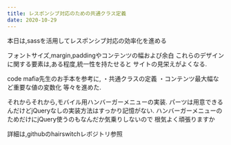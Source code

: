 ```yaml
---
title: レスポンシブ対応のための共通クラス定義
date: 2020-10-29
---
```


本日は,sassを活用してレスポンシブ対応の効率化を進める


フォントサイズ,margin,paddingやコンテンツの幅および余白
これらのデザインに関する要素は,ある程度,統一性を持たせると
サイトの見栄えがよくなる.


code mafia先生のお手本を参考に,
・共通クラスの定義
・コンテンツ最大幅など重要な値の変数化
等々を進めた.


それからそれから,モバイル用ハンバーガーメニューの実装.
パーツは用意できるんだけどjQueryなしの実装方法はすっかり記憶がない.
ハンバーガーメニューのためだけにjQuery使うのもなんだか気乗りしないので
根気よく頑張りますか


詳細は,githubのhairswitchレボジトリ参照
